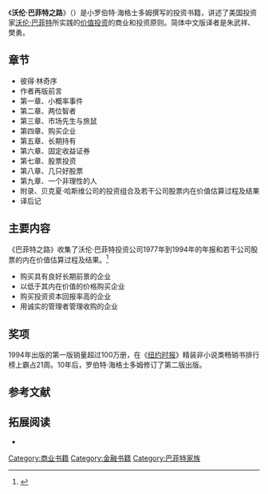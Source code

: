 {{Infobox book
| 书名      = 《沃伦·巴菲特之路》
| 图片      =
| 图片说明   = 
| 作者      = 小罗伯特·海格士多姆
| 译者      = 朱武祥、樊勇
| 原名      = ''{{lang|en|The Warren Buffett Way}}''
| 插图      = 
| 封面设计   = 
| 出版地    = {{USA}}
| 语言      = 英文
| 系列      = 
| 题材      = [[價值投資|价值投资]]
| 类型      = 
| 出版者    = 约翰·威利和桑斯股份有限公司
| 出版日期   = 2004年
| 中文版    = 
| 媒介      = 
| 页数      = 
| 开本      = 
| isbn      = 978-0-471-64811-6
| oclc      = 55800704
| 杜威十进制图书分类法    = 332.6 22
| 美国国会图书馆图书分类法 = HG172.B84 H34 2005
| 上一部作品  = 
| 下一部作品  = 
| 引用       = 
| 被引用     = 
}}
《'''沃伦·巴菲特之路'''》（{{lang-en|''The Warren Buffett Way''}}）是小罗伯特·海格士多姆撰写的投资书籍，讲述了美国投资家[[沃伦·巴菲特|沃伦·巴菲特]]所实践的[[價值投資|价值投资]]的商业和投资原则。简体中文版译者是朱武祥、樊勇。

==章节==
*彼得·林奇序
*作者再版前言
*第一章、小概率事件
*第二章、两位智者
*第三章、市场先生与旅鼠
*第四章、购买企业
*第五章、长期持有
*第六章、固定收益证券
*第七章、股票投资
*第八章、几只好股票
*第九章、一个非理性的人
*附录、贝克夏·哈斯维公司的投资组合及若干公司股票内在价值估算过程及结果
*译后记

==主要内容==
《巴菲特之路》收集了沃伦·巴菲特投资公司1977年到1994年的年报和若干公司股票的内在价值估算过程及结果。<ref>{{cite news |author1=王传臣 |title=《沃伦·巴菲特之路》 |url=http://www.ce.cn/ztpd/tszt/caijing/2004/cjsjxl2/top20/book/t20040305_373825.shtml |accessdate=2020-09-02 |work=中国经济网 |date=2004-03-05 |archive-date=2005-04-06 |archive-url=https://web.archive.org/web/20050406193013/http://www.ce.cn/ztpd/tszt/caijing/2004/cjsjxl2/top20/book/t20040305_373825.shtml |dead-url=no }}</ref>

*购买具有良好长期前景的企业
*以低于其内在价值的价格购买企业
*购买投资资本回报率高的企业
*用诚实的管理者管理收购的企业

==奖项==
1994年出版的第一版销量超过100万册，在《[[纽约时报|纽约时报]]》精装非小说类畅销书排行榜上霸占21周。10年后，罗伯特·海格士多姆修订了第二版出版。

==参考文献==
{{reflist}}

==拓展阅读==
*{{cite book |author1=小罗伯特·海格士多姆|translator1=朱武祥|translator2=樊勇 |title=《沃伦·巴菲特之路》 |date=2007 |publisher=清华大学出版社 |location=北京市 |isbn=7-302-02775-7}}
{{Authority control}}  
{{DEFAULTSORT:Wo沃伦}}
[[Category:商业书籍|Category:商业书籍]]
[[Category:金融书籍|Category:金融书籍]]
[[Category:巴菲特家族|Category:巴菲特家族]]